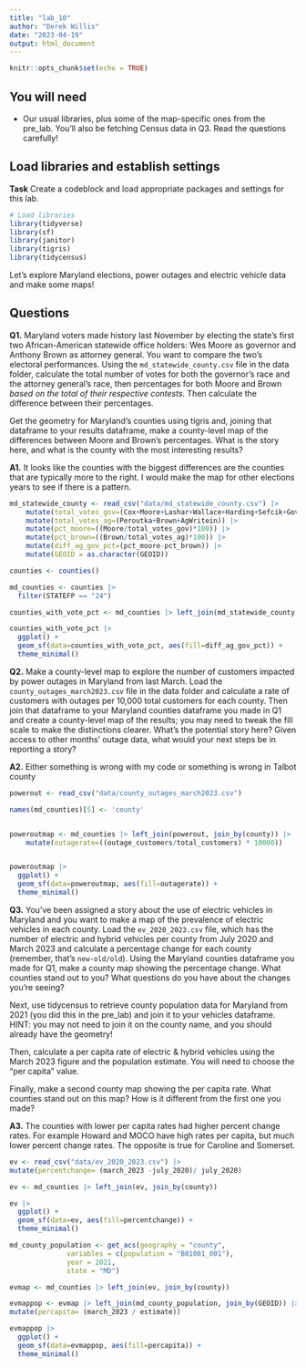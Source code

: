 ---
title: "lab_10"
author: "Derek Willis"
date: "2023-04-19"
output: html_document
---

```{r setup, include=FALSE}
knitr::opts_chunk$set(echo = TRUE)
```

## You will need

-   Our usual libraries, plus some of the map-specific ones from the pre_lab. You'll also be fetching Census data in Q3. Read the questions carefully!

## Load libraries and establish settings

**Task** Create a codeblock and load appropriate packages and settings for this lab.

```{r}
# Load libraries
library(tidyverse)
library(sf)
library(janitor)
library(tigris)
library(tidycensus)
```

Let's explore Maryland elections, power outages and electric vehicle data and make some maps!

## Questions

**Q1.** Maryland voters made history last November by electing the state's first two African-American statewide office holders: Wes Moore as governor and Anthony Brown as attorney general. You want to compare the two's electoral performances. Using the `md_statewide_county.csv` file in the data folder, calculate the total number of votes for both the governor's race and the attorney general's race, then percentages for both Moore and Brown *based on the total of their respective contests*. Then calculate the difference between their percentages.

Get the geometry for Maryland's counties using tigris and, joining that dataframe to your results dataframe, make a county-level map of the differences between Moore and Brown's percentages. What is the story here, and what is the county with the most interesting results?

**A1.** It looks like the counties with the biggest differences are the counties that are typically more to the right. I would make the map for other elections years to see if there is a pattern.  

```{r}


md_statewide_county <- read_csv("data/md_statewide_county.csv") |>
    mutate(total_votes_gov=(Cox+Moore+Lashar+Wallace+Harding+Sefcik+GovWritein)) |>
    mutate(total_votes_ag=(Peroutka+Brown+AgWritein)) |>
    mutate(pct_moore=((Moore/total_votes_gov)*100)) |>
    mutate(pct_brown=((Brown/total_votes_ag)*100)) |>
    mutate(diff_ag_gov_pct=(pct_moore-pct_brown)) |>
    mutate(GEOID = as.character(GEOID))

counties <- counties()

md_counties <- counties |>
  filter(STATEFP == "24")

counties_with_vote_pct <- md_counties |> left_join(md_statewide_county, join_by(GEOID))

counties_with_vote_pct |>
  ggplot() +
  geom_sf(data=counties_with_vote_pct, aes(fill=diff_ag_gov_pct)) +
  theme_minimal()


```

**Q2.** Make a county-level map to explore the number of customers impacted by power outages in Maryland from last March. Load the `county_outages_march2023.csv` file in the data folder and calculate a rate of customers with outages per 10,000 total customers for each county. Then join that dataframe to your Maryland counties dataframe you made in Q1 and create a county-level map of the results; you may need to tweak the fill scale to make the distinctions clearer. What's the potential story here? Given access to other months' outage data, what would your next steps be in reporting a story?

**A2.** Either something is wrong with my code or something is wrong in Talbot county

```{r}

powerout <- read_csv("data/county_outages_march2023.csv")

names(md_counties)[5] <- 'county'


poweroutmap <- md_counties |> left_join(powerout, join_by(county)) |>
    mutate(outagerate=((outage_customers/total_customers) * 10000))


poweroutmap |>
  ggplot() +
  geom_sf(data=poweroutmap, aes(fill=outagerate)) +
  theme_minimal()

```


**Q3.** You've been assigned a story about the use of electric vehicles in Maryland and you want to make a map of the prevalence of electric vehicles in each county. Load the `ev_2020_2023.csv` file, which has the number of electric and hybrid vehicles per county from July 2020 and March 2023 and calculate a percentage change for each county (remember, that's `new-old/old`). Using the Maryland counties dataframe you made for Q1, make a county map showing the percentage change. What counties stand out to you? What questions do you have about the changes you're seeing?

Next, use tidycensus to retrieve county population data for Maryland from 2021 (you did this in the pre_lab) and join it to your vehicles dataframe. HINT: you may not need to join it on the county name, and you should already have the geometry!

Then, calculate a per capita rate of electric & hybrid vehicles using the March 2023 figure and the population estimate. You will need to choose the "per capita" value.

Finally, make a second county map showing the per capita rate. What counties stand out on this map? How is it different from the first one you made?

**A3.** The counties with lower per capita rates had higher percent change rates. For example Howard and MOCO have high rates per capita, but much lower percent change rates. The opposite is true for Caroline and Somerset. 

```{r}
ev <- read_csv("data/ev_2020_2023.csv") |>
mutate(percentchange= (march_2023 -july_2020)/ july_2020)

ev <- md_counties |> left_join(ev, join_by(county)) 

ev |>
  ggplot() +
  geom_sf(data=ev, aes(fill=percentchange)) +
  theme_minimal()

md_county_population <- get_acs(geography = "county",
              variables = c(population = "B01001_001"),
              year = 2021,
              state = "MD")

evmap <- md_counties |> left_join(ev, join_by(county)) 

evmappop <- evmap |> left_join(md_county_population, join_by(GEOID)) |>
mutate(percapita= (march_2023 / estimate))

evmappop |>
  ggplot() +
  geom_sf(data=evmappop, aes(fill=percapita)) +
  theme_minimal()

```
